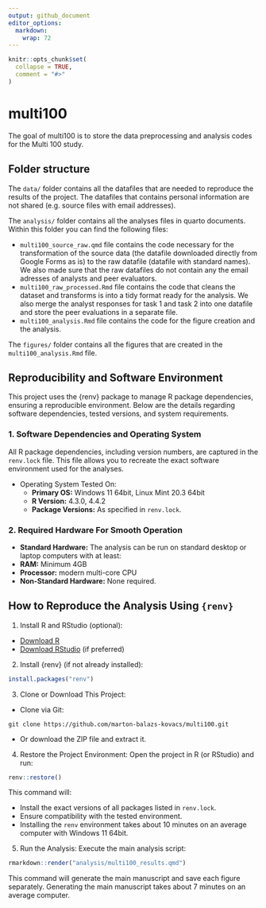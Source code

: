 ```yaml
---
output: github_document
editor_options: 
  markdown: 
    wrap: 72
---
```


```r
knitr::opts_chunk$set(
  collapse = TRUE,
  comment = "#>"
)
```

# multi100

The goal of multi100 is to store the data preprocessing and analysis
codes for the Multi 100 study.

## Folder structure

The `data/` folder contains all the datafiles that are needed to
reproduce the results of the project. The datafiles that contains
personal information are not shared (e.g. source files with email
addresses).

The `analysis/` folder contains all the analyses files in quarto
documents. Within this folder you can find the following files:

-   `multi100_source_raw.qmd` file contains the code necessary for the
    transformation of the source data (the datafile downloaded directly
    from Google Forms as is) to the raw datafile (datafile with standard
    names). We also made sure that the raw datafiles do not contain any
    the email adresses of analysts and peer evaluators.
-   `multi100_raw_processed.Rmd` file contains the code that cleans the
    dataset and transforms is into a tidy format ready for the analysis.
    We also merge the analyst responses for task 1 and task 2 into one
    datafile and store the peer evaluations in a separate file.
-   `multi100_analysis.Rmd` file contains the code for the figure
    creation and the analysis.

The `figures/` folder contains all the figures that are created in the
`multi100_analysis.Rmd` file.

## Reproducibility and Software Environment

This project uses the {renv} package to manage R package dependencies,
ensuring a reproducible environment. Below are the details regarding
software dependencies, tested versions, and system requirements.

### 1. Software Dependencies and Operating System

All R package dependencies, including version numbers, are captured in
the `renv.lock` file. This file allows you to recreate the exact
software environment used for the analyses.

- Operating System Tested On:
  - __Primary OS:__ Windows 11 64bit, Linux Mint 20.3 64bit
  - __R Version:__ 4.3.0, 4.4.2
  - __Package Versions:__ As specified in `renv.lock`.

### 2. Required Hardware For Smooth Operation

  - __Standard Hardware:__ The analysis can be run on standard desktop or
    laptop computers with at least:
  - __RAM:__ Minimum 4GB
  - __Processor:__ modern multi-core CPU 
  - __Non-Standard Hardware:__ None required.

## How to Reproduce the Analysis Using `{renv}`

1.  Install R and RStudio (optional):

  - [Download R](https://cran.r-project.org/bin/windows/base/)
  - [Download RStudio](https://posit.co/download/rstudio-desktop/) (if
    preferred)

2.  Install {renv} (if not already installed):

```r
install.packages("renv")
```

3.  Clone or Download This Project:

  - Clone via Git:

```         
git clone https://github.com/marton-balazs-kovacs/multi100.git
```

  - Or download the ZIP file and extract it.

4.  Restore the Project Environment: Open the project in R (or RStudio)
    and run:

```r
renv::restore()
```

This command will:

  - Install the exact versions of all packages listed
in `renv.lock`.
  - Ensure compatibility with the tested environment.
  - Installing the `renv` environment takes about 10 minutes on an average computer with Windows 11 64bit.

5.  Run the Analysis: Execute the main analysis script:

```r
rmarkdown::render("analysis/multi100_results.qmd")
```

This command will generate the main manuscript and save each figure separately. Generating the main manuscript takes about 7 minutes on an average computer.